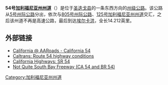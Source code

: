'''54号[[加利福尼亚州州道|加利福尼亚州州道]]'''（{{lang-en|'''California State Route 54, SR 54'''}}）是位于[[圣迭戈县_(加利福尼亚州)|圣迭戈县]]的一条东西方向的[[州级公路|州级公路]]。该公路从[[5号州际公路加利福尼亚州段|5号州际公路]]分出，依次与[[805号州际公路|805号州际公路]]、[[125号加利福尼亚州州道|125号加利福尼亚州州道]]交汇，之后该州道不再是高速公路，最后到达[[埃尔卡洪_(加利福尼亚州)|埃尔卡洪]]，全长14.212英里。

== 外部链接 ==
*[http://www.aaroads.com/california/ca-054.html California @ AARoads - California 54]{{Wayback|url=http://www.aaroads.com/california/ca-054.html |date=20150519034141 }}
*[http://www.dot.ca.gov/hq/roadinfo/sr54 Caltrans: Route 54 highway conditions]{{Wayback|url=http://www.dot.ca.gov/hq/roadinfo/sr54 |date=20150108184130 }}
*[http://www.cahighways.org/049-056.html#054 California Highways: SR 54]{{Wayback|url=http://www.cahighways.org/049-056.html#054 |date=20150127093858 }}
*[http://www.floodgap.com/roadgap/54/ Not Quite South Bay Freeway (CA 54 and BR 54)]{{Wayback|url=http://www.floodgap.com/roadgap/54/ |date=20140929045047 }}

{{圣迭戈县高速公路}}

[[Category:加利福尼亚州州道|Category:加利福尼亚州州道]]